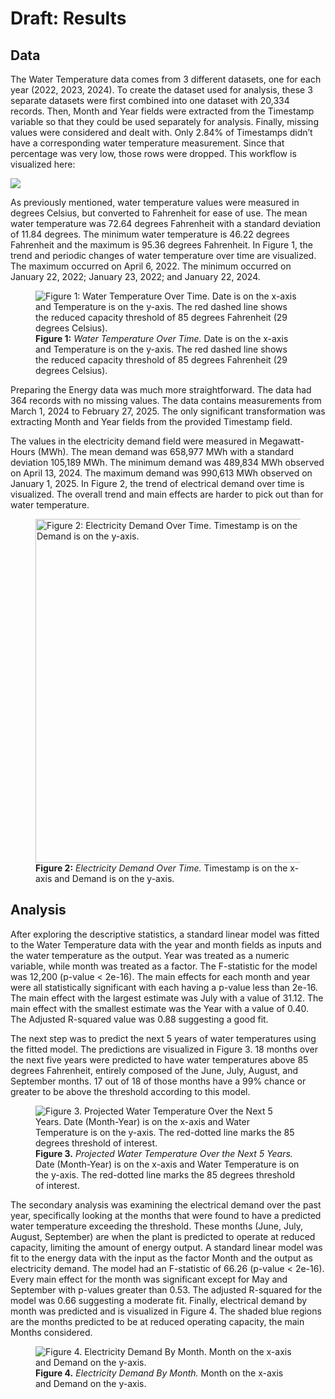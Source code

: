 # Draft: Results {.unnumbered}

## Data {.unnumbered}

The Water Temperature data comes from 3 different datasets, one for each year (2022, 2023, 2024). To create the dataset used for analysis, these 3 separate datasets were first combined into one dataset with 20,334 records. Then, Month and Year fields were extracted from the Timestamp variable so that they could be used separately for analysis. Finally, missing values were considered and dealt with. Only 2.84% of Timestamps didn't have a corresponding water temperature measurement. Since that percentage was very low, those rows were dropped. This workflow is visualized here:

![](images/Water-data-workflow.png){fig-align="center"}

As previously mentioned, water temperature values were measured in degrees Celsius, but converted to Fahrenheit for ease of use. The mean water temperature was 72.64 degrees Fahrenheit with a standard deviation of 11.84 degrees. The minimum water temperature is 46.22 degrees Fahrenheit and the maximum is 95.36 degrees Fahrenheit. In Figure 1, the trend and periodic changes of water temperature over time are visualized. The maximum occurred on April 6, 2022. The minimum occurred on January 22, 2022; January 23, 2022; and January 22, 2024.

![**Figure 1:** *Water Temperature Over Time.* Date is on the x-axis and Temperature is on the y-axis. The red dashed line shows the reduced capacity threshold of 85 degrees Fahrenheit (29 degrees Celsius).](images/WaterTempOverTimeLineChart.png)

Preparing the Energy data was much more straightforward. The data had 364 records with no missing values. The data contains measurements from March 1, 2024 to February 27, 2025. The only significant transformation was extracting Month and Year fields from the provided Timestamp field.

The values in the electricity demand field were measured in Megawatt-Hours (MWh). The mean demand was 658,977 MWh with a standard deviation 105,189 MWh. The minimum demand was 489,834 MWh observed on April 13, 2024. The maximum demand was 990,613 MWh observed on January 1, 2025. In Figure 2, the trend of electrical demand over time is visualized. The overall trend and main effects are harder to pick out than for water temperature.

![**Figure 2:** *Electricity Demand Over Time.* Timestamp is on the x-axis and Demand is on the y-axis.](images/DemandOverTime.png){fig-align="center" width="550"}

## Analysis {.unnumbered}

After exploring the descriptive statistics, a standard linear model was fitted to the Water Temperature data with the year and month fields as inputs and the water temperature as the output. Year was treated as a numeric variable, while month was treated as a factor. The F-statistic for the model was 12,200 (p-value \< 2e-16). The main effects for each month and year were all statistically significant with each having a p-value less than 2e-16. The main effect with the largest estimate was July with a value of 31.12. The main effect with the smallest estimate was the Year with a value of 0.40. The Adjusted R-squared value was 0.88 suggesting a good fit.

The next step was to predict the next 5 years of water temperatures using the fitted model. The predictions are visualized in Figure 3. 18 months over the next five years were predicted to have water temperatures above 85 degrees Fahrenheit, entirely composed of the June, July, August, and September months. 17 out of 18 of those months have a 99% chance or greater to be above the threshold according to this model.

![**Figure 3.** *Projected Water Temperature Over the Next 5 Years.* Date (Month-Year) is on the x-axis and Water Temperature is on the y-axis. The red-dotted line marks the 85 degrees threshold of interest.](images/WaterTempFuture.png){fig-align="center"}

The secondary analysis was examining the electrical demand over the past year, specifically looking at the months that were found to have a predicted water temperature exceeding the threshold. These months (June, July, August, September) are when the plant is predicted to operate at reduced capacity, limiting the amount of energy output. A standard linear model was fit to the energy data with the input as the factor Month and the output as electricity demand. The model had an F-statistic of 66.26 (p-value \< 2e-16). Every main effect for the month was significant except for May and September with p-values greater than 0.53. The adjusted R-squared for the model was 0.66 suggesting a moderate fit. Finally, electrical demand by month was predicted and is visualized in Figure 4. The shaded blue regions are the months predicted to be at reduced operating capacity, the main Months considered.


![**Figure 4.** *Electricity Demand By Month.* Month on the x-axis and Demand on the y-axis.](images/DemandByMonth.png){fig-align="center"}
